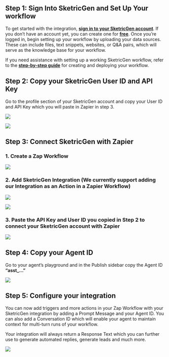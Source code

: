 ## **Step 1: Sign Into SketricGen and Set Up Your workflow**

To get started with the integration, [**sign in to your SketricGen account**](https://app.sketricgen.ai/). If you don’t have an account yet, you can create one for [**free**](https://app.sketricgen.ai/). Once you’re logged in, begin setting up your workflow by uploading your data sources. These can include files, text snippets, websites, or Q&A pairs, which will serve as the knowledge base for your workflow.

If you need assistance with setting up a working SketricGen workflow, refer to the [**step-by-step guide**](https://docs.sketricgen.ai/user-guide/creating-your-first-agent) for creating and deploying your workflow.

## **Step 2: Copy your SketricGen User ID and API Key**

Go to the profile section of your SketricGen account and copy your User ID and API Key which you will paste in Zapier in step 3.

![](/images/zapier/screenshot1.png)

![](/images/zapier/screenshot2.png)

## **Step 3: Connect SketricGen with Zapier**

### **1. Create a Zap Workflow**

![](/images/zapier/screenshot3.png)

### **2. Add SketricGen Integration (We currently support adding our Integration as an Action in a Zapier Workflow)**

![](/images/zapier/screenshot4.png)

![](/images/zapier/screenshot5.png)

### **3. Paste the API Key and User ID you copied in Step 2 to connect your SketricGen account with Zapier**

![](/images/zapier/screenshot6.png)

## **Step 4: Copy your Agent ID**

Go to your agent’s playground and in the Publish sidebar copy the Agent ID **“asst_…”**

![](/images/zapier/screenshot7.png)

## **Step 5: Configure your integration**

You can now add triggers and more actions in your Zap Workflow with your SketricGen integration by adding a Prompt Message and your Agent ID. You can also add a Conversation ID which will enable your agent to maintain context for multi-turn runs of your workflow. 

Your integration will always return a Response Text which you can further use to generate automated replies, generate leads and much more.

![](/images/zapier/screenshot8.png)
